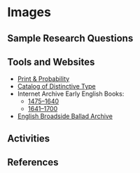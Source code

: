 # Images

## Sample Research Questions

## Tools and Websites

- [Print & Probability](https://printprobability.org/)
- [Catalog of Distinctive Type](https://cdt.library.cmu.edu/?pq_year_early=1644&pq_year_late=1715)
- Internet Archive Early English Books:
  - [1475–1640](https://archive.org/details/pub_early-english-books-1475-1640?tab=collection&sort=-reviewdate)
  - [1641–1700](https://archive.org/details/pub_early-english-books-1641-1700?tab=collection)
- [English Broadside Ballad Archive](https://ebba.english.ucsb.edu/)

## Activities

## References